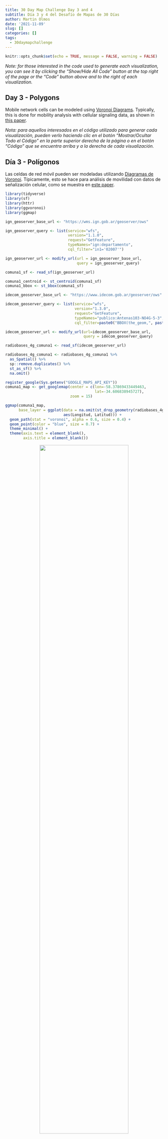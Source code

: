 ```yaml
---
title: 30 Day Map Challenge Day 3 and 4
subtitle: Día 3 y 4 del Desafío de Mapas de 30 Días
author: Martin Olmos
date: '2021-11-09'
slug: []
categories: []
tags:
  - 30daymapchallenge
---
```


```r
knitr::opts_chunk$set(echo = TRUE, message = FALSE, warning = FALSE)
```

::: {.content-visible when-profile="english"}

*Note: for those interested in the code used to generate each visualization, you can see it by clicking the "Show/Hide All Code" button at the top right of the page or the "Code" button above and to the right of each visualization.*

## Day 3 - Polygons

Mobile network cells can be modeled using [Voronoi Diagrams][3]. Typically, this is done for mobility analysis with cellular signaling data, as shown in [this paper][5].

:::

::: {.content-visible when-profile="spanish"}

*Nota: para aquellos interesados en el código utilizado para generar cada visualización, pueden verlo haciendo clic en el botón "Mostrar/Ocultar Todo el Código" en la parte superior derecha de la página o en el botón "Código" que se encuentra arriba y a la derecha de cada visualización.*

## Día 3 - Polígonos

Las celdas de red móvil pueden ser modeladas utilizando [Diagramas de Voronoi][3]. Típicamente, esto se hace para análisis de movilidad con datos de señalización celular, como se muestra en [este paper][5].


:::

```r
library(tidyverse)
library(sf)
library(httr)
library(ggvoronoi)
library(ggmap)

ign_geoserver_base_url <- "https://wms.ign.gob.ar/geoserver/ows"

ign_geoserver_query <- list(service="wfs",
                            version="1.1.0",
                            request="GetFeature",
                            typeNames="ign:departamento",
                            cql_filter="in1='02007'")

ign_geoserver_url <- modify_url(url = ign_geoserver_base_url,
                                query = ign_geoserver_query)

comuna1_sf <- read_sf(ign_geoserver_url)

comuna1_centroid <- st_centroid(comuna1_sf)
comuna1_bbox <- st_bbox(comuna1_sf)

idecom_geoserver_base_url <- "https://www.idecom.gob.ar/geoserver/ows"

idecom_geoserver_query <- list(service="wfs",
                               version="1.3.0",
                               request="GetFeature",
                               typeNames="publico:Antenas103-NO4G-5-3",
                               cql_filter=paste0("BBOX(the_geom,", paste(comuna1_bbox[c(2,1,4,3)], collapse = ","), ")", " AND Banda='7'"))

idecom_geoserver_url <- modify_url(url=idecom_geoserver_base_url, 
                                   query = idecom_geoserver_query)

radiobases_4g_comuna1 <- read_sf(idecom_geoserver_url)

radiobases_4g_comuna1 <- radiobases_4g_comuna1 %>% 
  as_Spatial() %>% 
  sp::remove.duplicates() %>% 
  st_as_sf() %>% 
  na.omit()

register_google(Sys.getenv("GOOGLE_MAPS_API_KEY"))
comuna1_map <- get_googlemap(center = c(lon=-58.37869433449463, 
                                        lat=-34.606838945727), 
                             zoom = 15)

ggmap(comuna1_map, 
      base_layer = ggplot(data = na.omit(st_drop_geometry(radiobases_4g_comuna1)), 
                          aes(Longitud, Latitud))) +
  geom_path(stat = "voronoi", alpha = 0.6, size = 0.4) +
  geom_point(color = "blue", size = 0.7) +
  theme_minimal() +
  theme(axis.text = element_blank(),
        axis.title = element_blank())

```

<center>
![](radiobases_4g_comuna1_map.png){width=75%}
</center>



::: {.content-visible when-profile="english"}

## Day 4 - Hexagons

Hexagons can also be used to plot 4G radio bases, using color intensity to show their density.

:::

::: {.content-visible when-profile="spanish"}

## Día 4 - Hexágonos

Los hexágonos se pueden utilizar también para graficar las radiobases 4G, utilizando la intensidad del color para mostrar su densidad.

:::

```r
library(hexbin)

ign_geoserver_base_url <- "https://wms.ign.gob.ar/geoserver/ows"

ign_geoserver_query <- list(service="wfs",
                            version="1.1.0",
                            request="GetFeature",
                            typeNames="ign:provincia",
                            CQL_FILTER="in1='02'")

ign_geoserver_url <- modify_url(url = ign_geoserver_base_url,
                                query = ign_geoserver_query)
caba <- read_sf(ign_geoserver_url)

caba_bb <- st_bbox(caba)

idecom_geoserver_base_url <- "https://www.idecom.gob.ar/geoserver/ows"

idecom_geoserver_query <- list(service="wfs",
                               version="1.3.0",
                               request="GetFeature",
                               typeNames="publico:Antenas103-NO4G-5-3",
                               cql_filter=paste0("BBOX(the_geom,", paste(caba_bb[c(2,1,4,3)], collapse = ","), ")"))

idecom_geoserver_url <- modify_url(url=idecom_geoserver_base_url, 
                                   query = idecom_geoserver_query)

radiobases_4g_caba <- read_sf(idecom_geoserver_url)

if(st_crs(caba)!=st_crs(radiobases_4g_caba)) {
  radiobases_4g_caba <- st_transform(radiobases_4g_caba, crs = st_crs(caba))
}
radiobases_4g_caba <- st_join(radiobases_4g_caba, caba, left=FALSE)

caba %>% 
  ggplot() +
  geom_sf() +
  geom_hex(data = radiobases_4g_caba, aes(Longitud, Latitud)) +
  theme_bw() +
  coord_sf(datum = NA) +
  scale_fill_viridis_c(direction = -1, name = "Radiobases 4G") +
  theme(axis.title.x = element_blank(),
        axis.title.y = element_blank())

```

<center>
![](radiobases_4g_caba_map.png)
</center>



[3]:https://en.wikipedia.org/wiki/Voronoi_diagram
[5]:https://www.researchgate.net/publication/260297863_Mobile_Phone_Location_Area_Based_Traffic_Flow_Estimation_in_Urban_Road_Traffic